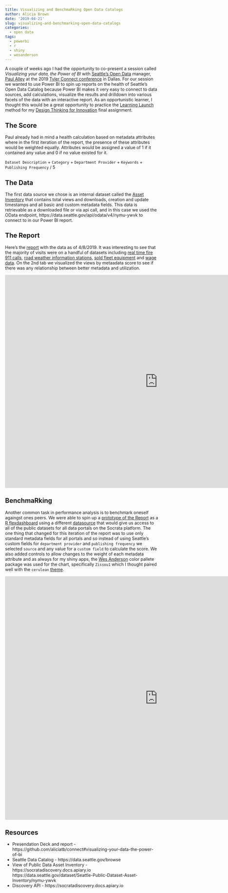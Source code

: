 ```yaml
---
title: Visualizing and BenchmaRking Open Data Catalogs
author: Alicia Brown
date: '2019-04-21'
slug: visualizing-and-benchmarking-open-data-catalogs
categories:
  - open data
tags:
  - powerbi
  - r
  - shiny
  - wesanderson
---
```


A couple of weeks ago I had the opportunity to co-present a session called _Visualizing your data, the Power of BI_ with [Seattle's Open Data](https://data.seattle.gov/browse) manager, [Paul Alley](https://www.linkedin.com/in/paulalleydatadriven) at the 2019 [Tyler Connect conference](https://www.tylertech.com/tylerconnect/index.html) in Dallas. For our session we wanted to use Power BI to spin up reports on the health of Seattle's Open Data Catalog because Power BI makes it very easy to connect to data sources, add calculations, visualize the results and drilldown into various facets of the data with an interactive report. As an opportunistic learner, I thought this would be a great opportunity to practice the [Learning Launch](https://ideas.darden.virginia.edu/the-learning-launch-how-to-grow-your-business-with-the-scientific-method) method for my [Design Thinking for Innovation](https://www.coursera.org/learn/uva-darden-design-thinking-innovation) final assignment.

## The Score

Paul already had in mind a health calculation based on metadata attributes where in the first iteration of the report, the presence of these attributes would be weighted equally. Attributes would be assigned a value of 1 if it contained any value and 0 if no value existed for it.

`Dataset Description` + `Category` + `Department Provider` + `Keywords` + `Publishing Frequency` / 5

## The Data
The first data source we chose is an internal dataset called the [Asset Inventory](https://data.seattle.gov/dataset/Seattle-Public-Dataset-Asset-Inventory/nymu-ywvk) that contains total views and downloads, creation and update timestamps and all basic and custom metadata fields. This data is retrievable as a downloaded file or via api call, and in this case we used the OData endpoint, https://data.seattle.gov/api/odata/v4/nymu-ywvk to connect to in our Power BI report. 

## The Report

Here's the [report](https://app.powerbi.com/view?r=eyJrIjoiOGVkNmQ0YjctYzA3Mi00MTY5LWIyMzctNjJjNTkwYmI3ZjU1IiwidCI6IjdjYzVmMGY5LWVlNWItNDEwNi1hNjJkLTFiOWY3YmU0NjExOCIsImMiOjN9) with the data as of 4/8/2019. It was interesting to see that the majority of visits were on a handful of datasets including [real time fire 911 calls](https://data.seattle.gov/Public-Safety/Seattle-Real-Time-Fire-911-Calls/kzjm-xkqj), [road weather information stations](https://data.seattle.gov/Public-Safety/Road-Weather-Information-Stations/egc4-d24i), [sold fleet equipment](https://data.seattle.gov/City-Business/Sold-Fleet-Equipment/y6ef-jf2w) and [wage data](https://data.seattle.gov/City-Business/City-of-Seattle-Wage-Data/2khk-5ukd). On the 2nd tab we visualized the views by metaadata score to see if there was any relationship between better metadata and utilization.

<iframe width="1000" height="700" src="https://app.powerbi.com/view?r=eyJrIjoiOGVkNmQ0YjctYzA3Mi00MTY5LWIyMzctNjJjNTkwYmI3ZjU1IiwidCI6IjdjYzVmMGY5LWVlNWItNDEwNi1hNjJkLTFiOWY3YmU0NjExOCIsImMiOjN9" frameborder="0" style="border:0" allowfullscreen></iframe>

## BenchmaRking

Another common task in performance analysis is to benchmark oneself againgst ones peers. We were able to spin up a [prototype of the Report](https://alicia.shinyapps.io/benchmarkeR/) as a [R flexdashboard](https://rmarkdown.rstudio.com/flexdashboard/) using a different [datasource](https://socratadiscovery.docs.apiary.io) that would give us access to all of the public datasets for all data portals on the Socrata platform. The one thing that changed for this iteration of the report was to use only standard metadata fields for all portals and so instead of using Seattle's custom fields for `department provider` and `publishing frequency` we selected `source` and any value for a `custom field` to calculate the score. We also added controls to allow changes to the weight of each metadata attribute and as always for my shiny apps, the [Wes Anderson](https://github.com/karthik/wesanderson) color pallete package was used for the chart, specifically `Zissou1` which I thought paired well with the `cerulean` [theme](https://rmarkdown.rstudio.com/flexdashboard/using.html#appearance).

<iframe width="1000" height="800" src="https://alicia.shinyapps.io/benchmarkeR/" frameborder="0" style="border:0" allowfullscreen></iframe>

## Resources

* Presendation Deck and report - https://github.com/aliciatb/connect#visualizing-your-data-the-power-of-bi
* Seattle Data Catalog - https://data.seattle.gov/browse
* View of Public Data Asset Inventory - https://socratadiscovery.docs.apiary.io https://data.seattle.gov/dataset/Seattle-Public-Dataset-Asset-Inventory/nymu-ywvk
* Discovery API - https://socratadiscovery.docs.apiary.io

